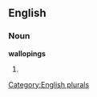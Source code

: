 ==English==

===Noun===
'''wallopings'''

# {{plural of|[[walloping]]}}

[[Category:English plurals]]